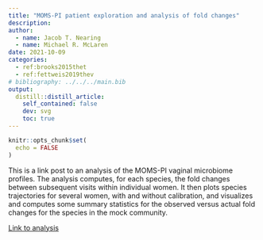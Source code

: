 ```yaml
---
title: "MOMS-PI patient exploration and analysis of fold changes"
description: 
author:
  - name: Jacob T. Nearing
  - name: Michael R. McLaren
date: 2021-10-09
categories:
  - ref:brooks2015thet
  - ref:fettweis2019thev
# bibliography: ../../../main.bib
output:
  distill::distill_article:
    self_contained: false
    dev: svg
    toc: true
---
```


```r
knitr::opts_chunk$set(
  echo = FALSE
)
```

This is a link post to an analysis of the MOMS-PI vaginal microbiome profiles.
The analysis computes, for each species, the fold changes between subsequent visits within individual women.
It then plots species trajectories for several women, with and without calibration, and visualizes and computes some summary statistics for the observed versus actual fold changes for the species in the mock community.

[Link to analysis](MOMS_patient_and_summary.html)

